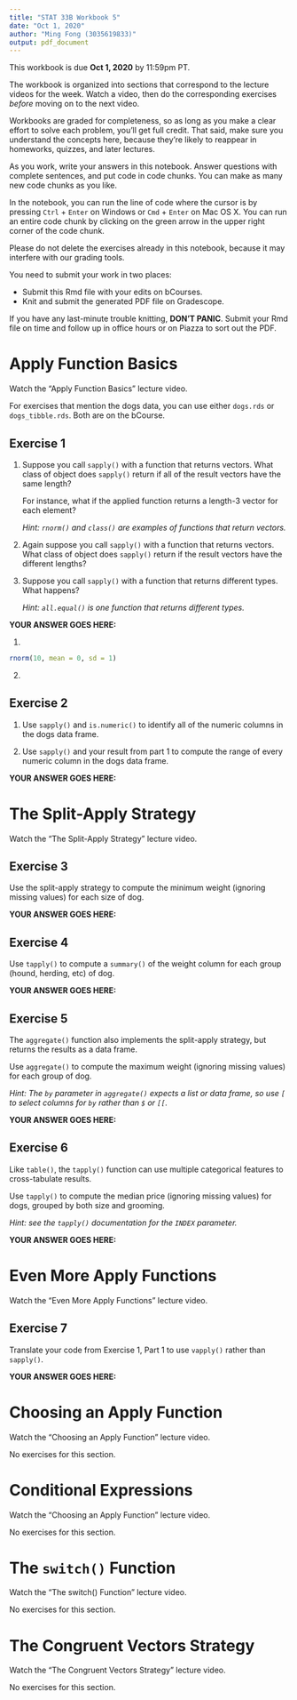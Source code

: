 ```yaml
---
title: "STAT 33B Workbook 5"
date: "Oct 1, 2020"
author: "Ming Fong (3035619833)"
output: pdf_document
---
```


This workbook is due __Oct 1, 2020__ by 11:59pm PT.

The workbook is organized into sections that correspond to the lecture videos
for the week. Watch a video, then do the corresponding exercises _before_
moving on to the next video.

Workbooks are graded for completeness, so as long as you make a clear effort to
solve each problem, you'll get full credit. That said, make sure you understand
the concepts here, because they're likely to reappear in homeworks, quizzes,
and later lectures.

As you work, write your answers in this notebook. Answer questions with
complete sentences, and put code in code chunks. You can make as many new code
chunks as you like.

In the notebook, you can run the line of code where the cursor is by pressing
`Ctrl` + `Enter` on Windows or `Cmd` + `Enter` on Mac OS X. You can run an
entire code chunk by clicking on the green arrow in the upper right corner of
the code chunk. 

Please do not delete the exercises already in this notebook, because it may
interfere with our grading tools.

You need to submit your work in two places:

* Submit this Rmd file with your edits on bCourses.
* Knit and submit the generated PDF file on Gradescope.

If you have any last-minute trouble knitting, **DON'T PANIC**. Submit your Rmd
file on time and follow up in office hours or on Piazza to sort out the PDF.



Apply Function Basics
=====================

Watch the "Apply Function Basics" lecture video.

For exercises that mention the dogs data, you can use either `dogs.rds` or
`dogs_tibble.rds`. Both are on the bCourse.

## Exercise 1

1. Suppose you call `sapply()` with a function that returns vectors. What class
   of object does `sapply()` return if all of the result vectors have the same
   length?

   For instance, what if the applied function returns a length-3 vector for
   each element?

   _Hint: `rnorm()` and `class()` are examples of functions that return
   vectors._

2. Again suppose you call `sapply()` with a function that returns vectors. What
   class of object does `sapply()` return if the result vectors have the
   different lengths?

3. Suppose you call `sapply()` with a function that returns different types.
   What happens?

   _Hint: `all.equal()` is one function that returns different types._

**YOUR ANSWER GOES HERE:**

1. 
```r
rnorm(10, mean = 0, sd = 1)
```

2. 

## Exercise 2

1. Use `sapply()` and `is.numeric()` to identify all of the numeric columns in
   the dogs data frame.

2. Use `sapply()` and your result from part 1 to compute the range of every
   numeric column in the dogs data frame.

**YOUR ANSWER GOES HERE:**



The Split-Apply Strategy
========================

Watch the "The Split-Apply Strategy" lecture video.

## Exercise 3

Use the split-apply strategy to compute the minimum weight (ignoring missing
values) for each size of dog.

**YOUR ANSWER GOES HERE:**



## Exercise 4

Use `tapply()` to compute a `summary()` of the weight column for each group
(hound, herding, etc) of dog.

**YOUR ANSWER GOES HERE:**



## Exercise 5

The `aggregate()` function also implements the split-apply strategy, but
returns the results as a data frame.

Use `aggregate()` to compute the maximum weight (ignoring missing values) for
each group of dog.

_Hint: The `by` parameter in `aggregate()` expects a list or data frame, so use
`[` to select columns for `by` rather than `$` or `[[`._

**YOUR ANSWER GOES HERE:**


## Exercise 6

Like `table()`, the `tapply()` function can use multiple categorical features
to cross-tabulate results.

Use `tapply()` to compute the median price (ignoring missing values) for dogs,
grouped by both size and grooming.

_Hint: see the `tapply()` documentation for the `INDEX` parameter._

**YOUR ANSWER GOES HERE:**


Even More Apply Functions
=========================

Watch the "Even More Apply Functions" lecture video.

## Exercise 7

Translate your code from Exercise 1, Part 1 to use `vapply()` rather than
`sapply()`.

**YOUR ANSWER GOES HERE:**



Choosing an Apply Function
==========================

Watch the "Choosing an Apply Function" lecture video.

No exercises for this section.



Conditional Expressions
=======================

Watch the "Choosing an Apply Function" lecture video.

No exercises for this section.



The `switch()` Function
=====================

Watch the "The switch() Function" lecture video.

No exercises for this section.


The Congruent Vectors Strategy
==============================

Watch the "The Congruent Vectors Strategy" lecture video.

No exercises for this section.
